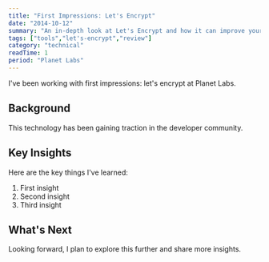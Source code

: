 ```yaml
---
title: "First Impressions: Let's Encrypt"
date: "2014-10-12"
summary: "An in-depth look at Let's Encrypt and how it can improve your workflow."
tags: ["tools","let's-encrypt","review"]
category: "technical"
readTime: 1
period: "Planet Labs"
---
```


I've been working with first impressions: let's encrypt at Planet Labs.

## Background

This technology has been gaining traction in the developer community.

## Key Insights

Here are the key things I've learned:

1. First insight
2. Second insight
3. Third insight

## What's Next

Looking forward, I plan to explore this further and share more insights.

